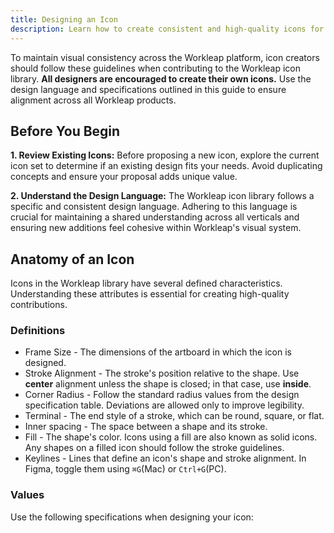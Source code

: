 ```yaml
---
title: Designing an Icon
description: Learn how to create consistent and high-quality icons for the Workleap platform by following these guidelines.
---
```



To maintain visual consistency across the Workleap platform, icon creators should follow these guidelines when contributing to the Workleap icon library.
**All designers are encouraged to create their own icons.** Use the design language and specifications outlined in this guide to ensure alignment across all Workleap products.

## Before You Begin

**1. Review Existing Icons:**
Before proposing a new icon, explore the current icon set to determine if an existing design fits your needs. Avoid duplicating concepts and ensure your proposal adds unique value.

**2. Understand the Design Language:**
The Workleap icon library follows a specific and consistent design language. Adhering to this language is crucial for maintaining a shared understanding across all verticals and ensuring new additions feel cohesive within Workleap's visual system.

## Anatomy of an Icon

Icons in the Workleap library have several defined characteristics. Understanding these attributes is essential for creating high-quality contributions.

### Definitions

- Frame Size - The dimensions of the artboard in which the icon is designed.
- Stroke Alignment - The stroke's position relative to the shape. Use **center** alignment unless the shape is closed; in that case, use **inside**.
- Corner Radius - Follow the standard radius values from the design specification table. Deviations are allowed only to improve legibility.
- Terminal - The end style of a stroke, which can be round, square, or flat.
- Inner spacing - The space between a shape and its stroke.
- Fill - The shape's color. Icons using a fill are also known as solid icons. Any shapes on a filled icon should follow the stroke guidelines.
- Keylines - Lines that define an icon's shape and stroke alignment. In Figma, toggle them using `⌘G`(Mac) or `Ctrl+G`(PC).

### Values

Use the following specifications when designing your icon:

<IconSpecTable data={iconData} />

